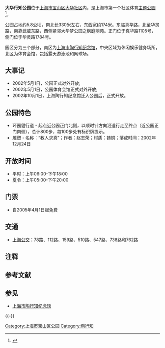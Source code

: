 {{refimprove|time=2014-03-31T10:32:54+00:00}}

'''大华行知公园'''位于[[上海市|上海市]][[宝山区_(上海市)|宝山区]][[大华社区|大华社区]]内，是上海市第一个社区体育[[主题公园|主题公园]]<ref>{{Cite web|url =http://old.jfdaily.com/gb/node2/node17/node163/node80196/node80203/userobject1ai1256040.html|title =大华：中环边成熟宜居社区|publisher =房地产时报|deadurl =yes|archiveurl =https://web.archive.org/web/20140331143420/http://old.jfdaily.com/gb/node2/node17/node163/node80196/node80203/userobject1ai1256040.html|archivedate =2014-03-31|access-date =2014-03-31}}</ref>。

公园占地约5.8公顷，南北长330米左右，东西宽约174米。东临真华路，北至华灵路，南靠武威东路，西侧紧邻大华梦公园之枫庭丽苑。正门位于真华路1105号，侧门{{efn|公园与大华梦公园之枫庭丽苑之间有另一铁栅边门，常年紧闭。}}位于华灵路1784号。

园区分为三个部分，南区为[[上海市陶行知纪念馆|上海市陶行知纪念馆]]，中央区域为休闲娱乐健身场所，北区为体育会馆，包括露天游泳池和网球场。

==大事记==
* 2002年5月1日，公园正式对外开放;
* 2002年5月1日，公园体育会馆正式对外开放;
* 2002年10月1日，上海陶行知纪念馆迁入公园后，正式开放。

==公园特色==
* 环园健行道 - 起点近公园正门北侧，以顺时针方向沿道行走至终点（近公园正门南侧），总计800步，每100步处有标识牌提示。
* 雕塑 - 名称：“教人求真”；作者：赵志荣；材质：铸铜；落成时间：2002年12月24日

==开放时间==
* 平时：上午06:00-下午18:00
* 夏令：上午05:00-下午20:00

== 门票 ==
* 自2005年4月1日起免费

== 交通 ==
* [[上海公交|上海公交]]：78路、112路、159路、510路、547路、738路和762路

== 注释 ==
{{notelist|iger=}}

== 参考文献 ==
{{Reflist}}

== 参见 ==
{{Portal box|上海}}
* [[上海市陶行知纪念馆|上海市陶行知纪念馆]]

{{-}}
{{上海公园}}

[[Category:上海市宝山区公园|Category:上海市宝山区公园]]
[[Category:陶行知|Category:陶行知]]